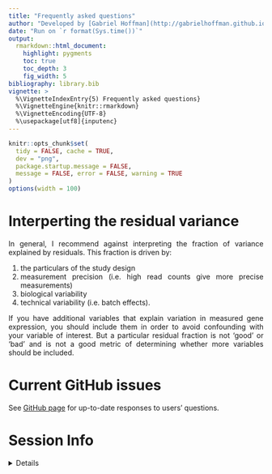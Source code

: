 ```yaml
---
title: "Frequently asked questions"
author: "Developed by [Gabriel Hoffman](http://gabrielhoffman.github.io/)"
date: "Run on `r format(Sys.time())`"
output:
  rmarkdown::html_document:
    highlight: pygments
    toc: true
    toc_depth: 3
    fig_width: 5
bibliography: library.bib
vignette: >
  %\VignetteIndexEntry{5) Frequently asked questions}
  %\VignetteEngine{knitr::rmarkdown}
  %\VignetteEncoding{UTF-8}
  %\usepackage[utf8]{inputenc}
---
```


<!---
cd /Users/gabrielhoffman/workspace/repos
R
library('knitr')
rmarkdown::render('variancePartition/vignettes/FAQ.Rmd')


rmarkdown::render('FAQ.Rmd')

--->

```r
knitr::opts_chunk$set(
  tidy = FALSE, cache = TRUE,
  dev = "png",
  package.startup.message = FALSE,
  message = FALSE, error = FALSE, warning = TRUE
)
options(width = 100)
```	


<style>
body {
text-align: justify}
</style>

# Interperting the residual variance
In general, I recommend against interpreting the fraction of variance explained by residuals.  This fraction is driven by: 

1. the particulars of the study design
2. measurement precision (i.e. high read counts give more precise measurements)
3. biological variability
4. technical variability (i.e. batch effects).   

If you have additional  variables that explain variation in measured gene expression, you should include them in order to avoid confounding with your variable of interest.  But a particular residual fraction is not ‘good’ or ‘bad’ and is not a good metric of determining whether more variables should be included.

# Current GitHub issues
See [GitHub page](https://github.com/DiseaseNeuroGenomics/variancePartition/issues) for up-to-date responses to users' questions.

# Session Info
<details>
```r
sessionInfo()
```
</details>

